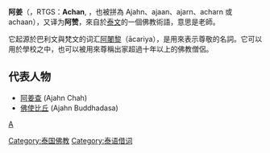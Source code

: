 {{Unreferenced|time=2016-07-05T15:06:20+00:00}}
'''阿姜'''（{{lang-th|อาจารย์}}，RTGS：'''Achan''', {{IPA2|aː tɕaːn}}，也被拼為 Ajahn、ajaan、ajarn、acharn 或 achaan），又译为'''阿赞'''，來自於[[泰文|泰文]]的一個佛教術語，意思是老師。

它起源於巴利文與梵文的词汇[[阿闍黎|阿闍黎]]（ācariya），是用來表示尊敬的名詞。它可以用於學校之中，也可以被用來尊稱出家超過十年以上的佛教僧侶。

==代表人物==
*[[阿姜查|阿姜查]] (Ajahn Chah)
*[[佛使比丘|佛使比丘]] (Ajahn Buddhadasa)

{{Thailand-stub}}

[[category:佛教頭銜|A]]
[[Category:泰国佛教|Category:泰国佛教]]
[[Category:泰语借词|Category:泰语借词]]